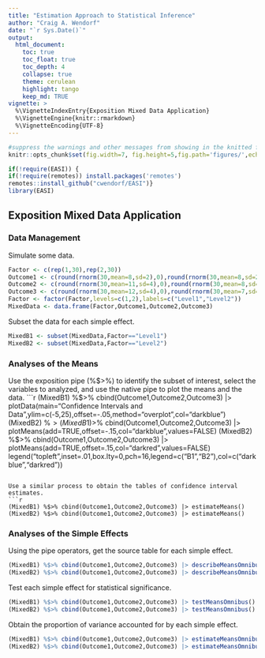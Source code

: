 ```yaml
---
title: "Estimation Approach to Statistical Inference"
author: "Craig A. Wendorf"
date: "`r Sys.Date()`"
output:
  html_document:
    toc: true
    toc_float: true
    toc_depth: 4
    collapse: true
    theme: cerulean
    highlight: tango
    keep_md: TRUE
vignette: >
  %\VignetteIndexEntry{Exposition Mixed Data Application}
  %\VignetteEngine{knitr::rmarkdown}
  %\VignetteEncoding{UTF-8}
---
```


```r
#suppress the warnings and other messages from showing in the knitted file.
knitr::opts_chunk$set(fig.width=7, fig.height=5,fig.path='figures/',echo=TRUE,warning=FALSE,message=FALSE)
```

```r
if(!require(EASI)) {
if(!require(remotes)) install.packages('remotes')
remotes::install_github("cwendorf/EASI")}
library(EASI)
```

## Exposition Mixed Data Application

### Data Management

Simulate some data.
```r
Factor <- c(rep(1,30),rep(2,30))
Outcome1 <- c(round(rnorm(30,mean=8,sd=2),0),round(rnorm(30,mean=8,sd=2),0))
Outcome2 <- c(round(rnorm(30,mean=11,sd=4),0),round(rnorm(30,mean=8,sd=3),0))
Outcome3 <- c(round(rnorm(30,mean=12,sd=4),0),round(rnorm(30,mean=7,sd=4),0))
Factor <- factor(Factor,levels=c(1,2),labels=c("Level1","Level2"))
MixedData <- data.frame(Factor,Outcome1,Outcome2,Outcome3)
```
Subset the data for each simple effect.
```r
MixedB1 <- subset(MixedData,Factor=="Level1")
MixedB2 <- subset(MixedData,Factor=="Level2")
```

### Analyses of the Means

Use the exposition pipe (%$>%) to identify the subset of interest, select the variables to analyzed, and use the native pipe to plot the means and the data.
```r
(MixedB1) %$>% cbind(Outcome1,Outcome2,Outcome3) |> plotData(main="Confidence Intervals and Data",ylim=c(-5,25),offset=-.05,method="overplot",col="darkblue")
(MixedB2) %$>% cbind(Outcome1,Outcome2,Outcome3) |> plotData(add=TRUE,offset=.05,method="overplot",col="darkred")
(MixedB1) %$>% cbind(Outcome1,Outcome2,Outcome3) |> plotMeans(add=TRUE,offset=-.15,col="darkblue",values=FALSE)
(MixedB2) %$>% cbind(Outcome1,Outcome2,Outcome3) |> plotMeans(add=TRUE,offset=.15,col="darkred",values=FALSE)
legend("topleft",inset=.01,box.lty=0,pch=16,legend=c("B1","B2"),col=c("darkblue","darkred"))
```

Use a similar process to obtain the tables of confidence interval estimates.
```r
(MixedB1) %$>% cbind(Outcome1,Outcome2,Outcome3) |> estimateMeans()
(MixedB2) %$>% cbind(Outcome1,Outcome2,Outcome3) |> estimateMeans()
```

### Analyses of the Simple Effects

Using the pipe operators, get the source table for each simple effect.
```r
(MixedB1) %$>% cbind(Outcome1,Outcome2,Outcome3) |> describeMeansOmnibus()
(MixedB2) %$>% cbind(Outcome1,Outcome2,Outcome3) |> describeMeansOmnibus()
```
Test each simple effect for statistical significance.
```r
(MixedB1) %$>% cbind(Outcome1,Outcome2,Outcome3) |> testMeansOmnibus()
(MixedB2) %$>% cbind(Outcome1,Outcome2,Outcome3) |> testMeansOmnibus()
```
Obtain the proportion of variance accounted for by each simple effect.
```r
(MixedB1) %$>% cbind(Outcome1,Outcome2,Outcome3) |> estimateMeansOmnibus()
(MixedB2) %$>% cbind(Outcome1,Outcome2,Outcome3) |> estimateMeansOmnibus()
```
